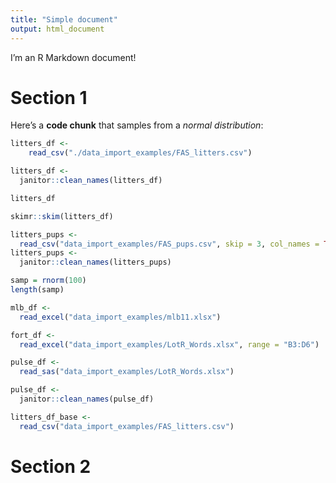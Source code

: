 ```yaml
---
title: "Simple document"
output: html_document
---
```


I'm an R Markdown document! 

# Section 1

Here's a **code chunk** that samples from 
a _normal distribution_:

```r
litters_df <-
    read_csv("./data_import_examples/FAS_litters.csv")
```

```r
litters_df <-
  janitor::clean_names(litters_df)
```

```r
litters_df
```

```r
skimr::skim(litters_df)
```

```r
litters_pups <-
  read_csv("data_import_examples/FAS_pups.csv", skip = 3, col_names = TRUE, na = "NA", "")
litters_pups <-
  janitor::clean_names(litters_pups)
```

```r
samp = rnorm(100)
length(samp)
```

```r
mlb_df <-
  read_excel("data_import_examples/mlb11.xlsx")
```

```r
fort_df <-
  read_excel("data_import_examples/LotR_Words.xlsx", range = "B3:D6")
```

```r
pulse_df <-
  read_sas("data_import_examples/LotR_Words.xlsx")

pulse_df <-
  janitor::clean_names(pulse_df)
```


```r
litters_df_base <-
  read_csv("data_import_examples/FAS_litters.csv")
```
# Section 2

```r

```